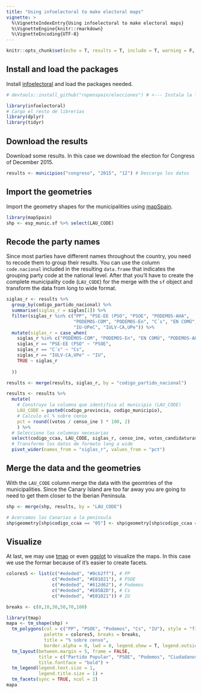 ```yaml
---
title: "Using infoelectoral to make electoral maps"
vignette: >
  %\VignetteIndexEntry{Using infoelectoral to make electoral maps}
  %\VignetteEngine{knitr::rmarkdown}
  %\VignetteEncoding{UTF-8}
---
```



```r
knitr::opts_chunk$set(echo = T, results = T, include = T, warning = F, message = F)

```

## Install and load the packages

Install [infoelectoral](https://ropenspain.github.io/infoelectoral/) and load the packages needed.

```r
# devtools::install_github("ropenspain/elecciones") # <--- Instala la librería elecciones

library(infoelectoral)
# Cargo el resto de librerías
library(dplyr)
library(tidyr)

```

## Download the results

Download some results. In this case we download the election for Congress of December 2015.
```r

results <- municipios("congreso", "2015", "12") # Descargo los datos

```


## Import the geometries
Import the geometry shapes for the municipalities using [mapSpain](https://github.com/rOpenSpain/mapSpain). 

```r
library(mapSpain)
shp <- esp_munic.sf %>% select(LAU_CODE)
```


## Recode the party names
Since most parties have different names throughout the country, you need to recode them to group their results. You can use the column `code.nacional` included in the resulting `data.frame` that indicates the grouping party code at the national level. After that you'll have to create the complete municipality code (`LAU_CODE`) for the merge with the `sf` object and transform the data from long to wide format.

```r

siglas_r <- results %>% 
  group_by(codigo_partido_nacional) %>% 
  summarise(siglas_r = siglas[1]) %>% 
  filter(siglas_r %in% c("PP", "PSE-EE (PSO", "PSOE", "PODEMOS-AHA",
                         "PODEMOS-COM", "PODEMOS-En", "C´s", "EN COMÚ",
                         "IU-UPeC", "IULV-CA,UPe")) %>% 
  mutate(siglas_r = case_when(
    siglas_r %in% c("PODEMOS-COM", "PODEMOS-En", "EN COMÚ", "PODEMOS-AHA") ~ "Podemos",
    siglas_r == "PSE-EE (PSO" ~ "PSOE",
    siglas_r == "C´s" ~ "Cs",
    siglas_r == "IULV-CA,UPe" ~ "IU",
    TRUE ~ siglas_r
    
  ))

results <- merge(results, siglas_r, by = "codigo_partido_nacional")

results <- results %>% 
  mutate(
    # Construyo la columna que identifica al municipio (LAU_CODE)
    LAU_CODE = paste0(codigo_provincia, codigo_municipio),
    # Calculo el % sobre censo
    pct = round((votos / censo_ine ) * 100, 2)
    ) %>% 
  # Selecciono las columnas necesarias
  select(codigo_ccaa, LAU_CODE, siglas_r, censo_ine, votos_candidaturas, pct) %>% 
  # Transformo los datos de formato long a wide
  pivot_wider(names_from = "siglas_r", values_from = "pct")

```

## Merge the data and the geometries
With the `LAU_CODE` column merge the data with the geomtries of the municipalities. Since the Canary Island are too far away you are going to need to get them closer to the Iberian Peninsula.

```r
shp <- merge(shp, results, by = "LAU_CODE")

# Acercamos las Canarias a la peninsula
shp$geometry[shp$codigo_ccaa == "05"] <- shp$geometry[shp$codigo_ccaa == "05"] + c(5, 5)

```

## Visualize

At last, we may use [tmap](https://github.com/mtennekes/tmap) or even [ggplot](https://ggplot2.tidyverse.org/) to visualize the maps. In this case we  use the formar because of it's easier to create facets.

```r
colores5 <- list(c("#ededed", "#0cb2ff"), # PP
                 c("#ededed", "#E01021"), # PSOE
                 c("#ededed", "#612d62"), # Podemos
                 c("#ededed", "#E85B2D"), # Cs
                 c("#ededed", "#E01021")) # IU

breaks <- c(0,10,30,50,70,100)

library(tmap)
mapa <- tm_shape(shp) + 
  tm_polygons(col = c("PP", "PSOE", "Podemos", "Cs", "IU"), style = "fixed", 
              palette = colores5, breaks = breaks,
              title = "% sobre censo", 
              border.alpha = 0, lwd = 0, legend.show = T, legend.outside = T) +
  tm_layout(between.margin = 5, frame = FALSE,
            title = c("Partido Popular", "PSOE", "Podemos", "Ciudadanos", "Izquierda Unida"),
            title.fontface = "bold") +
  tm_legend(legend.text.size = 1, 
            legend.title.size = 1) +
  tm_facets(sync = TRUE, ncol = 2)
mapa
```

